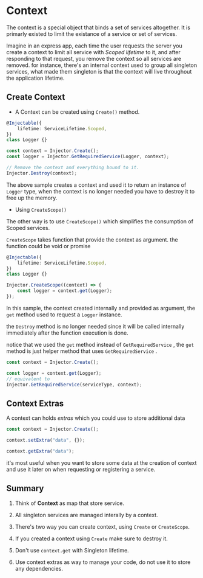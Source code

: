# Context

The context is a special object that binds a set of services altogether. It is primarly existed to limit the existance of a service or set of services.

Imagine in an express app, each time the user requests the server you create a context to limit all service with _Scoped lifetime_ to it, and after responding to that request, you remove the context so all services are removed.
for instance, there's an internal context used to group all singleton services, what made them singleton is that the context will live throughout the application lifetime.

## Create Context

- A Context can be created using `Create()` method.

```typescript
@Injectable({
	lifetime: ServiceLifetime.Scoped,
})
class Logger {}

const context = Injector.Create();
const logger = Injector.GetRequiredService(Logger, context);

// Remove the context and everything bound to it.
Injector.Destroy(context);
```

The above sample creates a context and used it to return an instance of `Logger` type,
when the context is no longer needed you have to destroy it to free up the memory.

- Using `CreateScope()`

The other way is to use `CreateScope()` which simplifies the consumption of Scoped services.

`CreateScope` takes function that provide the context as argument. the function could be void or promise

```typescript
@Injectable({
	lifetime: ServiceLifetime.Scoped,
})
class Logger {}

Injector.CreateScope((context) => {
	const logger = context.get(Logger);
});
```

In this sample, the context created internally and provided as argument, the `get` method used to request a `Logger` instance.

the `Destroy` method is no longer needed since it will be called internally immediately after the function execution is done.

notice that we used the `get` method instead of `GetRequiredService` , the `get` method is just helper method that uses `GetRequiredService` .

```typescript
const context = Injector.Create();

const logger = context.get(Logger);
// equivalent to
Injector.GetRequiredService(serviceType, context);
```

## Context Extras

A context can holds _extras_ which you could use to store additional data

```typescript
const context = Injector.Create();

context.setExtra("data", {});

context.getExtra("data");
```

it's most useful when you want to store some data at the creation of context and use it later on when requesting or registering a service.

## Summary

1. Think of **Context** as map that store service.

2. All singleton services are managed interally by a context.

3. There's two way you can create context, using `Create` or `CreateScope`.

4. If you created a context using `Create` make sure to destroy it.

5. Don't use `context.get` with Singleton lifetime.

6. Use context extras as way to manage your code, do not use it to store any dependencies.
